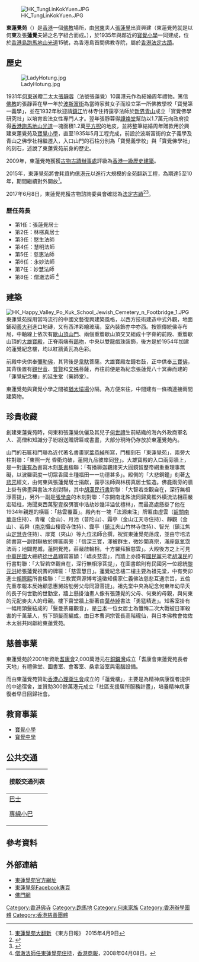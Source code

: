 [[File:HK_TungLinKokYuen.JPG|thumb]]

'''東蓮覺苑'''（{{lang-en|'''Tung Lin Kok Yuen'''}}）是[[香港|香港]]一個[[佛教|佛教]]場所，由[[何東|何東]]夫人[[張蓮覺|張蓮覺]]出資興建（東蓮覺苑就是以何'''東'''及張'''蓮覺'''夫婦之名字組合而成。），於1935年與鄰近的[[寶覺小學|寶覺小學]]一同建成，位於[[香港島|香港島]][[跑馬地|跑馬地]][[山光道|山光道]]15號，為香港島首間佛教寺院，屬於[[香港法定古蹟|香港法定古蹟]]。

==歷史==
[[File:LadyHotung.jpg|thumb]]

1931年[[何東|何東]]送贈二太太[[張靜蓉|張靜蓉]]（法號張蓮覺）10萬港元作為結婚周年禮物。篤信[[佛教|佛教]]的張靜蓉在早一年於[[波斯富街|波斯富街]]為當時家貧女子而設立第一所佛教學校「寶覺第一義學」，並在1932年秋迎請[[鎮江|鎮江]]竹林寺住持靄亭法師於[[新界|新界]][[屯門|青山]]成立「寶覺佛學研究社」以培育宏法女性專門人才。翌年張靜蓉得[[譚煥堂家族|譚煥堂]]幫助以1.7萬元向政府投得[[香港|香港]][[跑馬地|跑馬地]][[山光道|山光道]]一塊面積1.2萬[[平方呎|平方呎]]的地皮，並將整筆結婚周年贈款用於興建東蓮覺苑及[[寶覺小學|寶覺小學]]，直至1935年5月工程完成，前設於波斯富街的女子義學及青山之佛學社相繼遷入，入口山門的石柱分別為「寶覺義學校」與「寶覺佛學社」的刻石，述說了東蓮覺苑前身的歷史。

2009年，東蓮覺苑獲獲[[古物古蹟辦事處|古物古蹟辦事處]]評級為[[香港一級歷史建築|香港一級歷史建築]]。

2015年，東蓮覺苑將會耗資約億[[港元|港元]]以進行大規模的全苑翻新工程，為期達5至10年，期間繼續對外開放<ref>[http://orientaldaily.on.cc/cnt/news/20150409/00176_020.html 東蓮覺苑大翻新] {{Wayback|url=http://orientaldaily.on.cc/cnt/news/20150409/00176_020.html |date=20191106044228 }} 《東方日報》 2015年4月9日</ref>。

2017年6月8日，東蓮覺苑獲古物諮詢委員會確認為[[法定古蹟|法定古蹟]]<ref>{{Cite news |url=https://www.hk01.com/港聞/96565/ |title=古諮會通過東蓮覺苑、九龍佑寧堂、大澳楊侯古廟列法定古蹟 |date=2017-06-08 |work=香港01 |accessdate=2021-12-30 |archive-date=2020-03-15 |archive-url=https://web.archive.org/web/20200315203513/https://www.hk01.com/%E7%A4%BE%E6%9C%83%E6%96%B0%E8%81%9E/96565/%E5%A4%9A%E5%9C%96-%E5%8F%A4%E8%AB%AE%E6%9C%83%E9%80%9A%E9%81%8E%E6%9D%B1%E8%93%AE%E8%A6%BA%E8%8B%91-%E4%B9%9D%E9%BE%8D%E4%BD%91%E5%AF%A7%E5%A0%82-%E5%A4%A7%E6%BE%B3%E6%A5%8A%E4%BE%AF%E5%8F%A4%E5%BB%9F%E5%88%97%E6%B3%95%E5%AE%9A%E5%8F%A4%E8%B9%9F |dead-url=no }}</ref><ref>{{Cite news|url=http://hk.apple.nextmedia.com/realtime/news/20170608/56800830|title=古諮會通過東蓮覺苑佑寧堂楊候古廟列法定古蹟|date=2017-06-08|work=蘋果日報|accessdate=2017-06-17|archive-date=2017-06-17|archive-url=https://web.archive.org/web/20170617032838/http://hk.apple.nextmedia.com/realtime/news/20170608/56800830|dead-url=no}}</ref>。

===歷任苑長===
*第1任：張蓮覺居士
*第2任：林楞真居士
*第3任：愍生法師
*第4任：慧明法師
*第5任：慈惠法師
*第6任：永妙法師
*第7任：妙慧法師
*第8任：僧澈法師 <ref>[http://www.hkcd.com.hk/content/2008-04/08/content_1958320.htm 僧澈法師任東蓮覺苑住持]{{dead link|date=2018年3月 |bot=InternetArchiveBot |fix-attempted=yes }}，[[香港商報|香港商報]]，2008年04月08日。</ref>

==建築==
[[File:HK_Happy_Valley_Po_Kuk_School_Jewish_Cemetery_n_Footbridge_1.JPG|thumb]] 
東蓮覺苑採用當時流行的中國文藝復興建築風格，以西方技術建造中式外觀，地面鋪砌[[義大利|義大利]]進口地磚，又有西洋彩繪玻璃，室內裝飾亦中亦西。按照傳統佛寺布局，中軸線上依次有[[歇山頂|歇山頂]][[山門|山門]]、兩個重簷歇山頂交叉組成十字脊的前殿、重簷歇山頂的[[大雄寶殿|大雄寶殿]]，正脊兩端有[[鴟吻|鴟吻]]，中央以雙龍戲珠裝飾，後方是於1954年加建的蓮覺紀念樓，均以紅牆黃瓦為色彩。

前殿中央供奉[[彌勒佛|彌勒佛]]，其背後是[[韋馱|韋馱]]菩薩。大雄寶殿左鐘右鼓，正中供奉[[三寶佛|三寶佛]]，其背後置有[[觀世音|觀世音]]、[[普賢|普賢]]和[[文殊|文殊]]菩薩，再往前便是為紀念張蓮覺八十冥壽而建的「蓮覺紀念樓」的延生堂（藥師堂）。

東蓮覺苑與寶覺小學之間被[[猶太墳場|猶太墳場]]分隔，為方便來往，中間建有一條橋連接兩間建築物。

==珍貴收藏==
創建東蓮覺苑時，何東和張蓮覺伉儷及其兒子[[何世禮|何世禮]]生前結織的海內外政商軍名人、高僧和知識分子紛紛送贈牌匾或書畫，大部分現時仍存放於東蓮覺苑內。

山門的石匾和門聯為近代著名書畫家[[葉恭綽|葉恭綽]]所寫，門楣刻石「東蓮覺苑」，兩旁大柱對聯：「東照一光 昏衢灼破，蓮開九品彼岸同登」。大雄寶殿的入口兩旁牆上，是一對[[康有為|康有為]]書寫木刻[[篆書|篆書]]楹聯：「有播耨迦觀諸天大圓鏡智歷帝網重重理事無礙，以波羅密度一切眾香國土種福田一一功德甚多」。殿側的「大悲銅鐘」刻著[[大悲咒|大悲咒]]經文，由何東與張蓮覺居士捐獻，靄亭法師與林楞真居士監造。佛龕兩旁的牆上掛有佛畫與書法木刻對聯，其中[[胡漢民|胡漢民]][[行書|行書]]對聯：「大智若空觀自在，深行無相淨菩提」，另外一副是[[張學良|張學良]]的木刻對聯：「宗開南北殊流同歸奠檻外橫流法相莊嚴宏砥柱，海聞東西萬聖壹揆弭寰中浩劫妙幾洋溢仗檀林」，而最高處懸掛了他在1934年親題的橫匾：「慈雲覆蓋」。殿內有一塊「法源東注」牌匾由虛雲（[[韶關|韶關]][[南華寺|南華寺]]住持）、青權（金山）、月池（普陀山）、霜亭（金山江天寺住持）、靜觀（金山）、若舜（[[南京|南京]]攝山棲霞寺住持）、靄亭（[[鎮江|鎮江]]夾山竹林寺住持）、智光（鎮江焦山[[定慧寺|定慧寺]]住持）、厚寛（夾山）等九位法師合撰，祝賀東蓮覺苑落成，並由守培法師書寫一副對聯放於牌匾兩旁：「信深三寶，澤被群生，微妙闡真宗，滿座氤氳霑法雨；地闢毘城，蓮開覺苑，莊嚴啟輪相，十方羅拜擁慈雲」。大殿後方之上可見[[中華民國|中華民國]]大總統[[徐世昌|徐世昌]]題寫匾額：「嶠炎慈雲」，而牆上亦掛有[[國民黨|國民黨]]元老[[胡漢民|胡漢民]]的行書對聯：「大智若空觀自在，深行無相淨菩提」，在圖書館則有民國另一位總統[[黎元洪|黎元洪]]給張蓮覺祝壽的牌匾：「慈雲慧日」。蓮覺紀念樓二樓主要為祖先堂，中有癸卯進士[[賴際熙|賴際熙]]所書楹聯：「三教實齊源博考遠徵知儒家仁義佛法慈悲互通宗旨，五倫先重孝報本反始顧恩惠舅姑劬勞父母同證菩提」。祖先堂中央為紀念何東年幼早夭的長子何世勤的世勤堂，牆上懸掛油畫人像有張蓮覺的父母、何東的母親，與何東的元配麥夫人的母親。樓下齋堂牆上掛著由[[葉恭綽|葉恭綽]]書法「勇猛精進」。知客室掛有一幅用頭髮結成的「髮曼荼羅觀音」，是[[日本|日本]]一位女居士為懺悔二次大戰被日軍殺害的千萬華人，剪下頭髮而編成，由日本曹洞宗管長高階瓏仙，與日本佛教會佐佐木太翁共同獻給東蓮覺苑。

==慈善事業==
東蓮覺苑於2001年資助[[耆康會|耆康會]]2,000萬港元在[[銅鑼灣|銅鑼灣]]成立「耆康會東蓮覺苑長者天地」有禮佛堂、圖書室、會客室、桑拿浴室與電腦設備。

而由東蓮覺苑贊助[[香港心理衛生會|香港心理衛生會]]成立的「蓮覺樓」，主要是為精神病康復者提供的中途宿舍，並贊助300餘萬港元成立「社區支援居所服務計畫」，培養精神病康復者早日回歸社會。

==教育事業==
*[[寶覺小學|寶覺小學]]
*[[寶覺中學|寶覺中學]]

==公共交通==
{| class="mw-collapsible mw-collapsed wikitable" style="background:white; margin: 0 auto; width: auto;" 
! 接駁交通列表
|-
|
;[[香港巴士|巴士]]
{{港島巴士簡單列表|1|1M|1P|19|19P}}
{{大嶼山巴士簡單列表|A17}}
;[[香港小巴|專線小巴]]
{{港島專線小巴簡單列表|30}}
|}

==參考資料==
{{reflist}}

==外部連結==
{{commons category|Tung Lin Kok Yuen}}
* [http://www.tlky.org 東蓮覺苑官方網址] {{Wayback|url=http://www.tlky.org/ |date=20210310150335 }}
* [https://www.facebook.com/TungLinKokYuen/ 東蓮覺苑Facebook專頁]
* [https://www.buddhistdoor.org/tc 佛門網] {{Wayback|url=https://www.buddhistdoor.org/tc |date=20210125070311 }}

{{香港法定古蹟}}

[[Category:香港佛寺|Category:香港佛寺]]
[[Category:跑馬地|Category:跑馬地]]
[[Category:何東家族|Category:何東家族]]
[[Category:香港辦學團體|Category:香港辦學團體]]
[[Category:香港慈善團體|Category:香港慈善團體]]